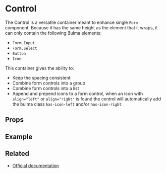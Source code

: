 

<Meta title="Form/Control" />

# Control

The Control is a versatile container meant to enhance single `Form` component. Because it has the same height as the element that it wraps, it can only contain the following Bulma elements:

- `Form.Input`
- `Form.Select`
- `Button`
- `Icon`

This container gives the ability to:

- Keep the spacing consistent
- Combine form controls into a group
- Combine form controls into a list
- Append and prepend icons to a form control, when an icon with `align="left"` or `align="right"` is found the control will automatically add the bulma class `has-icon-left` and/or `has-icon-right`

## Props

<ArgsTable of={Form.Control} />

<CommonProps />

## Example

<Canvas>
  <Story story={stories.Control} name="Control" />
</Canvas>


## Related

- [Official documentation](https://bulma.io/documentation/form/general/#form-control)